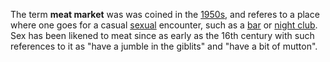 The term '''meat market''' was was coined in the [[1950s]], and referes to a place where one goes for a casual [[sex|sexual]] encounter, such as a [[bar]] or [[night club]]. Sex has been likened to meat since as early as the 16th century with such references to it as "have a jumble in the giblits" and "have a bit of mutton".

{{sex-stub}}